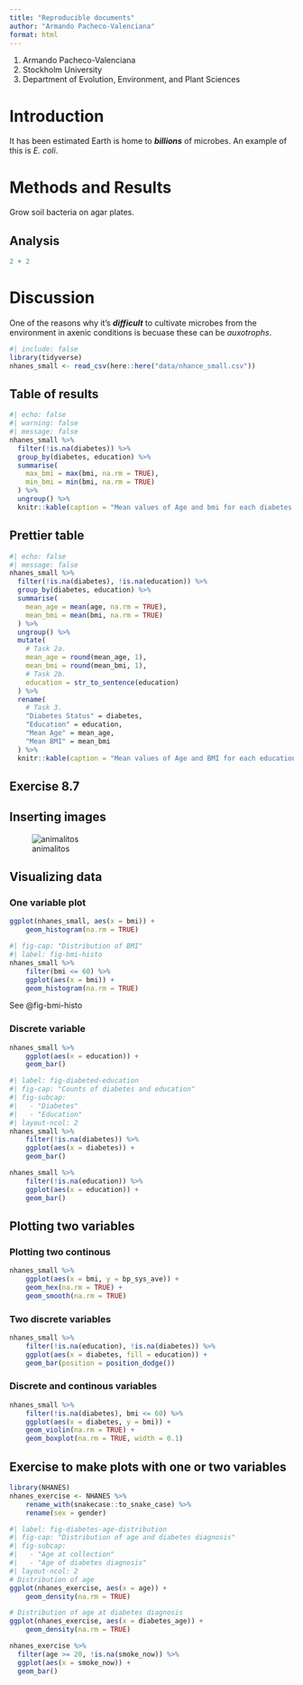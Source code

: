 ```yaml
---
title: "Reproducible documents"
author: "Armando Pacheco-Valenciana"
format: html
---
```


1. Armando Pacheco-Valenciana 
2. Stockholm University 
3. Department of Evolution, Environment, and Plant Sciences

# Introduction 
It has been estimated Earth is home to ***billions*** of microbes. An example of this is *E. coli*.

# Methods and Results
Grow soil bacteria on agar plates. 

## Analysis 
```r
2 + 2
```

# Discussion
One of the reasons why it's ***difficult*** to cultivate microbes from the environment in axenic conditions is becuase these can be *auxotrophs*. 

```r
#| include: false
library(tidyverse)
nhanes_small <- read_csv(here::here("data/nhance_small.csv"))
```

## Table of results

```r
#| echo: false
#| warning: false
#| message: false
nhanes_small %>%
  filter(!is.na(diabetes)) %>%
  group_by(diabetes, education) %>%
  summarise(
    max_bmi = max(bmi, na.rm = TRUE),
    min_bmi = min(bmi, na.rm = TRUE)
  ) %>%
  ungroup() %>%
  knitr::kable(caption = "Mean values of Age and bmi for each diabetes and education status")
```

## Prettier table 

```r
#| echo: false
#| message: false
nhanes_small %>%
  filter(!is.na(diabetes), !is.na(education)) %>%
  group_by(diabetes, education) %>%
  summarise(
    mean_age = mean(age, na.rm = TRUE),
    mean_bmi = mean(bmi, na.rm = TRUE)
  ) %>%
  ungroup() %>%
  mutate(
    # Task 2a.
    mean_age = round(mean_age, 1),
    mean_bmi = round(mean_bmi, 1),
    # Task 2b.
    education = str_to_sentence(education)
  ) %>%
  rename(
    # Task 3.
    "Diabetes Status" = diabetes,
    "Education" = education,
    "Mean Age" = mean_age,
    "Mean BMI" = mean_bmi
  ) %>%
  knitr::kable(caption = "Mean values of Age and BMI for each education and diabetes status.")
```

## Exercise 8.7 

## Inserting images 
![animalitos](Images/friends.png){#fig-animalitos}


## Visualizing data 
### One variable plot

```r
ggplot(nhanes_small, aes(x = bmi)) + 
    geom_histogram(na.rm = TRUE)
```

```r
#| fig-cap: "Distribution of BMI"
#| label: fig-bmi-histo
nhanes_small %>% 
    filter(bmi <= 60) %>% 
    ggplot(aes(x = bmi)) + 
    geom_histogram(na.rm = TRUE)
```

See @fig-bmi-histo

### Discrete variable 

```r
nhanes_small %>% 
    ggplot(aes(x = education)) +
    geom_bar()
```

```r
#| label: fig-diabeted-education
#| fig-cap: "Counts of diabetes and education"
#| fig-subcap: 
#|   - "Diabetes"
#|   - "Education"
#| layout-ncol: 2
nhanes_small %>% 
    filter(!is.na(diabetes)) %>% 
    ggplot(aes(x = diabetes)) +
    geom_bar()

nhanes_small %>% 
    filter(!is.na(education)) %>% 
    ggplot(aes(x = education)) +
    geom_bar()
```

## Plotting two variables
### Plotting two continous
```r
nhanes_small %>% 
    ggplot(aes(x = bmi, y = bp_sys_ave)) +
    geom_hex(na.rm = TRUE) + 
    geom_smooth(na.rm = TRUE)
```

### Two discrete variables 

```r
nhanes_small %>% 
    filter(!is.na(education), !is.na(diabetes)) %>% 
    ggplot(aes(x = diabetes, fill = education)) +
    geom_bar(position = position_dodge())
```

### Discrete and continous variables

```r
nhanes_small %>% 
    filter(!is.na(diabetes), bmi <= 60) %>% 
    ggplot(aes(x = diabetes, y = bmi)) +
    geom_violin(na.rm = TRUE) + 
    geom_boxplot(na.rm = TRUE, width = 0.1)
```

## Exercise to make plots with one or two variables

```r
library(NHANES)
nhanes_exercise <- NHANES %>% 
    rename_with(snakecase::to_snake_case) %>% 
    rename(sex = gender)
```


```r
#| label: fig-diabetes-age-distribution
#| fig-cap: "Distribution of age and diabetes diagnosis"
#| fig-subcap: 
#|   - "Age at collection"
#|   - "Age of diabetes diagnosis"
#| layout-ncol: 2
# Distribution of age
ggplot(nhanes_exercise, aes(x = age)) +
    geom_density(na.rm = TRUE)

# Distribution of age at diabetes diagnosis
ggplot(nhanes_exercise, aes(x = diabetes_age)) +
    geom_density(na.rm = TRUE)
```

```r
nhanes_exercise %>% 
  filter(age >= 20, !is.na(smoke_now)) %>% 
  ggplot(aes(x = smoke_now)) +
  geom_bar()
```



